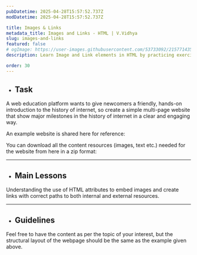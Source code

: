 ```yaml
---
pubDatetime: 2025-04-28T15:57:52.737Z
modDatetime: 2025-04-28T15:57:52.737Z

title: Images & Links
metadata_title: Images and Links - HTML | V.Vidhya
slug: images-and-links
featured: false
# ogImage: https://user-images.githubusercontent.com/53733092/215771435-25408246-2309-4f8b-a781-1f3d93bdf0ec.png
description: Learn Image and Link elements in HTML by practicing exercises based on real-world scenarios with V.Vidhya.

order: 30
---
```



- ## Task

A web education platform wants to give newcomers a friendly, hands-on introduction to the history of internet, so
create a simple multi-page website that show major milestones in the history of internet in a clear and engaging way.

An example website is shared here for reference: <LinkMd href="https://virtualvidhya.github.io/exercises-html/images-and-links/" title="Website Preview" />

<div class="w-full mt-8"></div>

<div class="flex flex-col justify-center items-start">
    <p class="!my-2.5">You can download all the content resources (images, text etc.) needed for the website from here in a zip format:</p> 
    <FileDownload fileSrc={FileSrc} fileName="content.zip" />
</div>

<div class="w-full mb-12"></div>

---

- ## Main Lessons

Understanding the use of HTML attributes to embed images and create links with correct paths to both internal and external resources.

---

- ## Guidelines

Feel free to have the content as per the topic of your interest, but the structural layout of the webpage should be the same as the example given above.